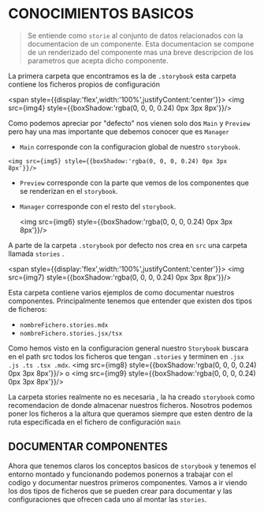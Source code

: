


<Meta title="Formación/Storybook/Conocimientos - Basicos/Conceptos"/>

# CONOCIMIENTOS BASICOS

> Se entiende como `storie` al conjunto de datos relacionados con la documentacion de un componente. Esta documentacion se compone de un renderizado del componente mas una breve descripcion de los parametros que acepta dicho componente. 




La primera carpeta que encontramos es la de `.storybook` esta carpeta contiene los ficheros propios de configuración 

<span style={{display:'flex',width:'100%',justifyContent:'center'}}>
  <img src={img4} style={{boxShadow:'rgba(0, 0, 0, 0.24) 0px 3px 8px'}}/>
</span>

Como podemos apreciar por "defecto" nos vienen solo dos `Main` y `Preview` pero hay una mas importante que debemos conocer que es `Manager`
   * `Main` corresponde con la configuracion global de nuestro `storybook`.
   
    <img src={img5} style={{boxShadow:'rgba(0, 0, 0, 0.24) 0px 3px 8px'}}/>


   * `Preview` corresponde con la parte que vemos de los componentes que se renderizan en el `storybook`.
   * `Manager` corresponde con el resto del `storybook`.

     
     <img src={img6} style={{boxShadow:'rgba(0, 0, 0, 0.24) 0px 3px 8px'}}/>

      
   A parte de la carpeta `.storybook` por defecto nos crea en `src` una carpeta llamada `stories` .

  <span style={{display:'flex',width:'100%',justifyContent:'center'}}>
    <img src={img7} style={{boxShadow:'rgba(0, 0, 0, 0.24) 0px 3px 8px'}}/>
  </span>
    
Esta carpeta contiene varios ejemplos de como documentar nuestros componentes. Principalmente tenemos que entender que existen dos tipos de ficheros:
   
   * `nombreFichero.stories.mdx` 
   * `nombreFichero.stories.jsx/tsx` 
  
   
   Como hemos visto en la configuracion general nuestro `Storybook` buscara en el path src todos los ficheros que tengan `.stories` y terminen en `.jsx .js .ts .tsx .mdx`. <img src={img8} style={{boxShadow:'rgba(0, 0, 0, 0.24) 0px 3px 8px'}}/> o <img src={img9} style={{boxShadow:'rgba(0, 0, 0, 0.24) 0px 3px 8px'}}/>
   
   
La carpeta stories realmente no es necesaria , la ha creado `storybook` como recomendacion de donde almacenar nuestros ficheros. Nosotros podemos poner los ficheros a la altura que queramos siempre que esten dentro de la ruta especificada en el fichero de configuración `main`

## DOCUMENTAR COMPONENTES
Ahora que tenemos claros los conceptos basicos de `storybook` y tenemos el entorno montado y funcionando podemos ponernos a trabajar con el codigo y documentar nuestros primeros componentes. Vamos a ir viendo los dos tipos de ficheros que se pueden crear para documentar y las configuraciones que ofrecen cada uno al montar las `stories`.